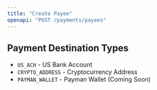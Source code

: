 ```yaml
---
title: "Create Payee"
openapi: "POST /payments/payees"
---
```


## Payment Destination Types

- `US_ACH` - US Bank Account
- `CRYPTO_ADDRESS` - Cryptocurrency Address
- `PAYMAN_WALLET` - Payman Wallet (Coming Soon)
